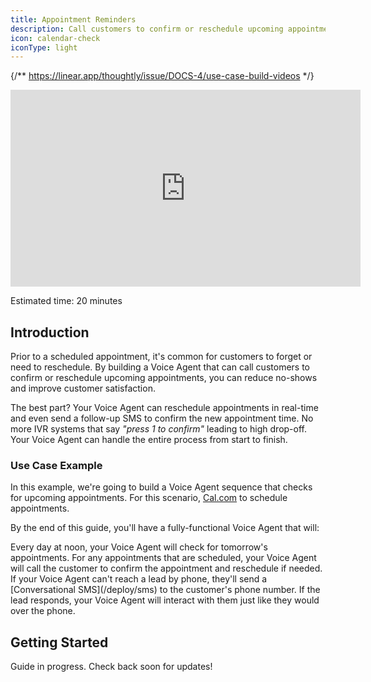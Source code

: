 ```yaml
---
title: Appointment Reminders
description: Call customers to confirm or reschedule upcoming appointments
icon: calendar-check
iconType: light
---
```


{/** https://linear.app/thoughtly/issue/DOCS-4/use-case-build-videos */}

<Frame caption="Building your first Voice Agent">
	<iframe width="560" height="315" src="https://www.youtube.com/embed/bQ1X7ZhRcOw?si=CDpNyv2yfWsCjQ_a" title="YouTube video player" frameborder="0" allow="accelerometer; autoplay; clipboard-write; encrypted-media; gyroscope; picture-in-picture; web-share" referrerpolicy="strict-origin-when-cross-origin" allowfullscreen></iframe>
</Frame>

<Icon icon="clock" iconType="light" /> Estimated time: 20 minutes

## Introduction

Prior to a scheduled appointment, it's common for customers to forget or need to reschedule. By building a Voice Agent that can call customers to confirm or reschedule upcoming appointments, you can reduce no-shows and improve customer satisfaction.

The best part? Your Voice Agent can reschedule appointments in real-time and even send a follow-up SMS to confirm the new appointment time. No more IVR systems that say *"press 1 to confirm"* leading to high drop-off. Your Voice Agent can handle the entire process from start to finish.

### Use Case Example

In this example, we're going to build a Voice Agent sequence that checks for upcoming appointments. For this scenario, [Cal.com](/integrations/scheduling/cal-com) to schedule appointments.

By the end of this guide, you'll have a fully-functional Voice Agent that will:

<Steps>
	<Step title="Check for upcoming appointments">
		Every day at noon, your Voice Agent will check for tomorrow's appointments. For any appointments that are scheduled, your Voice Agent will call the customer to confirm the appointment and reschedule if needed.
	</Step>
	<Step title="If no answer, send a text">
		If your Voice Agent can't reach a lead by phone, they'll send a [Conversational SMS](/deploy/sms) to the customer's phone number. If the lead responds, your Voice Agent will interact with them just like they would over the phone.
	</Step>
</Steps>

## Getting Started

<Info>Guide in progress. Check back soon for updates!</Info>
